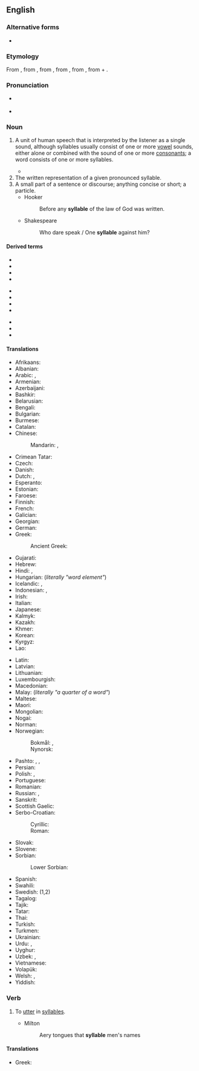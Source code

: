 ==English==

===Alternative forms===
* {{l|en|syllabe}}

===Etymology===
From {{etyl|xno|en}} {{m|fro|sillable}}, from {{der|en|fro|sillebe}}, from {{der|en|la|syllaba}}, from {{der|en|grc|συλλαβή|}}, from {{m|grc|συλλαμβάνω||I gather together}}, from {{m|grc|συν-||together}} + {{m|grc|λαμβάνω||I take}}.

===Pronunciation===
* {{a|RP|US}} {{IPA|/ˈsɪləbəl/|[ˈsɪləbɫ]|lang=en}}
* {{audio|en-uk-syllable.ogg|Audio (UK)|lang=en}}

===Noun===
{{en-noun}}

# {{lb|en|linguistics}} A unit of human speech that is interpreted by the listener as a single sound, although syllables usually consist of one or more [[vowel]] sounds, either alone or combined with the sound of one or more [[consonant]]s; a word consists of one or more syllables.
#* {{quote-book|author=Don DeLillo|authorlink=Don DeLillo|title=[[w:Underworld (DeLillo novel)|Underworld: A Novel]]|location=New York, N.Y.|publisher=[[w:Charles Scribner's Sons|Scribner Classics]]|year=2007|page=543|isbn=978-1-4165-9585-4|passage=I wanted to look up velleity and quotidian and memorize the fuckers for all time, spell them, learn them, pronounce them '''syllable''' by '''syllable'''—vocalize, phonate, utter the sounds, say the words for all they're worth.}}
# The written representation of a given pronounced syllable.
# A small part of a sentence or discourse; anything concise or short; a particle.
#* Hooker
#*: Before any '''syllable''' of the law of God was written.
#* Shakespeare
#*: Who dare speak / One '''syllable''' against him?

====Derived terms====
{{rel-top3|Terms derived from ''syllable''}}
* {{l|en|monosyllable}}
* {{l|en|polysyllable}}
* {{l|en|quadrisyllable}}
* {{l|en|quinquesyllable}}
{{rel-mid3}}
* {{l|en|syllabary}}
* {{l|en|syllabatim}}
* {{l|en|syllabic}}
* {{l|en|syllabification}}
{{rel-mid3}}
* {{l|en|syllabify}}
* {{l|en|trisyllable}}
* {{l|en|words of one syllable}}
{{rel-bottom}}

====Translations====
{{trans-top|unit of speech}}
* Afrikaans: {{t+|af|lettergreep}}
* Albanian: {{t+|sq|rrokje|f}}
* Arabic: {{t|ar|مَقْطَع لَفْظِيّ|m}}, {{t|ar|مَقْطَع|m}}
* Armenian: {{t+|hy|վանկ}}
* Azerbaijani: {{t+|az|heca}}
* Bashkir: {{t|ba|ижек|sc=Cyrl}}
* Belarusian: {{t|be|склад|m|sc=Cyrl}}
* Bengali: {{t+|bn|অক্ষর|sc=Beng}}
* Bulgarian: {{t|bg|сри́чка|f|sc=Cyrl}}
* Burmese: {{t+|my|ဝဏ္ဏ|sc=Mymr}}
* Catalan: {{t+|ca|síl·laba|f}}
* Chinese:
*: Mandarin: {{t+|cmn|音節|sc=Hani}}, {{t+|cmn|音节|tr=yīnjié|sc=Hani}}
* Crimean Tatar: {{t|crh|eca}}
* Czech: {{t+|cs|slabika|f}}
* Danish: {{t|da|stavelse}}
* Dutch: {{t+|nl|lettergreep|f}}, {{t+|nl|syllabe|f}}
* Esperanto: {{t|eo|silabo}}
* Estonian: {{t|et|silp}}
* Faroese: {{t|fo|stavilsi|n}}
* Finnish: {{t+|fi|tavu}}
* French: {{t+|fr|syllabe|f}}
* Galician: {{t|gl|sílaba|f}}
* Georgian: {{t|ka|მარცვალი}}
* German: {{t+|de|Silbe|f}}
* Greek: {{t+|el|συλλαβή|f}}
*: Ancient Greek: {{t|grc|συλλαβή|f}}
* Gujarati: {{t|gu|અક્ષર}}
* Hebrew: {{t|he|הֲבָרָה|f|tr=havará}}
* Hindi: {{t|hi|शब्दांश|m|sc=Deva}}, {{t+|hi|अक्षर|m|sc=Deva}}
* Hungarian: {{t+|hu|szótag}} (''literally "word element"'')
* Icelandic: {{t+|is|atkvæði|n}}, {{t|is|samstafa|f}}
* Indonesian: {{t+|id|suku kata}}, {{t+|id|silabel}}
* Irish: {{t|ga|siolla|m}}
* Italian: {{t+|it|sillaba|f}}
* Japanese: {{t|ja|音節|tr=おんせつ, onsetsu}}
* Kalmyk: {{t|xal|ниилвр|sc=Cyrl}}
* Kazakh: {{t|kk|буын|sc=Cyrl}}
* Khmer: {{t+|km|ព្យាង្គ}}
* Korean: {{t+|ko|음절}}
* Kyrgyz: {{t+|ky|муун|sc=Cyrl}}
* Lao: {{t|lo|ພະຍາງ}}
{{trans-mid}}
* Latin: {{t|la|syllaba|f}}
* Latvian: {{t|lv|zilbe|f}}
* Lithuanian: {{t+|lt|skiemuo|m}}
* Luxembourgish: {{t|lb|Silb|f}}
* Macedonian: {{t|mk|слог|m|sc=Cyrl}}
* Malay: {{t|ms|suku kata}} (''literally "a quarter of a word"'')
* Maltese: {{t|mt|sillaba|f}}
* Maori: {{t|mi|kūoro}}
* Mongolian: {{t+|mn|үе}}
* Nogai: {{t|nog|бувын}}
* Norman: {{t|nrf|syllabe|f}}
* Norwegian:
*: Bokmål: {{t+|nb|stavelse|m}}, {{t+|nb|staving|m|f}}
*: Nynorsk: {{t|nn|staving|f}}
* Pashto: {{t|ps|سيلاب|m|tr=silãb}}, {{t|ps|سیلاب|m|tr=syláb}}, {{t|ps|هجا|f|tr=heǰã}}
* Persian: {{t+|fa|هجا|tr=hejâ|sc=fa-Arab}}
* Polish: {{t+|pl|sylaba|f}}, {{t+|pl|zgłoska|f}}
* Portuguese: {{t+|pt|sílaba|f}}
* Romanian: {{t+|ro|silabă|f}}
* Russian: {{t+|ru|слог|m}}, {{t+|ru|склад|m|sc=Cyrl}} {{qualifier|dated}}
* Sanskrit: {{t+|sa|अक्षर|n}}
* Scottish Gaelic: {{t|gd|lide|f}}
* Serbo-Croatian:
*: Cyrillic: {{t|sh|слог|m|sc=Cyrl}}
*: Roman: {{t+|sh|slog|m}}
* Slovak: {{t|sk|slabika|f}}
* Slovene: {{t+|sl|zlog|m}}
* Sorbian:
*: Lower Sorbian: {{t|dsb|złožka|f}}
* Spanish: {{t+|es|sílaba|f}}
* Swahili: {{t+|sw|silabi}}
* Swedish: {{t+|sv|stavelse|c}} (1,2)
* Tagalog: {{t+|tl|pantig}}
* Tajik: {{t|tg|ҳиҷо}}
* Tatar: {{t+|tt|иҗек}}
* Thai: {{t+|th|พยางค์}}
* Turkish: {{t+|tr|hece}}
* Turkmen: {{t+|tk|bogun}}
* Ukrainian: {{t+|uk|склад|m|sc=Cyrl}}
* Urdu: {{t|ur|شبدانش|m|tr=śabdānś|sc=ur-Arab}}, {{t|ur|اکشر|m|tr=akśar|sc=ur-Arab}}
* Uyghur: {{t|ug|بوغۇم}}
* Uzbek: {{t+|uz|boʻgʻin}}, {{t+|uz|hijo}}
* Vietnamese: {{t|vi|âm tiết}}
* Volapük: {{t+|vo|silab}}
* Welsh: {{t|cy|sill|f}}, {{t+|cy|sillaf|f}}
* Yiddish: {{t|yi|טראַף|m}}
{{trans-bottom}}

===Verb===
{{en-verb|syllabl}}

# {{lb|en|transitive|poetic}} To [[utter]] in [[syllable]]s.
#* Milton
#*: Aery tongues that '''syllable''' men's names

====Translations====
{{trans-top|to utter in syllables}}
* Greek: {{t+|el|συλλαβίζω}}
{{trans-mid}}
{{trans-bottom}}